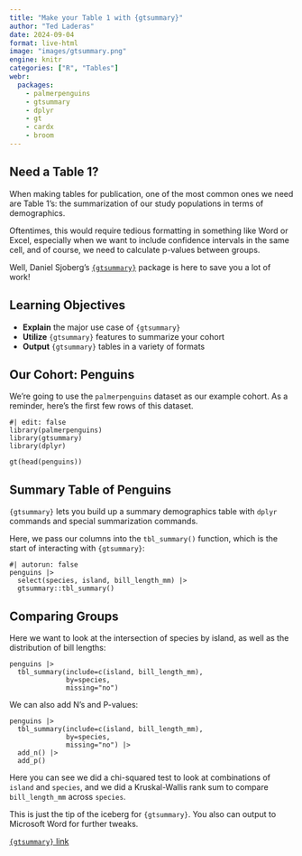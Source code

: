 ```yaml
---
title: "Make your Table 1 with {gtsummary}"
author: "Ted Laderas"
date: 2024-09-04
format: live-html
image: "images/gtsummary.png"
engine: knitr
categories: ["R", "Tables"]
webr:
  packages:
    - palmerpenguins
    - gtsummary
    - dplyr
    - gt
    - cardx
    - broom
---
```


## Need a Table 1?

When making tables for publication, one of the most common ones we need are Table 1's: the summarization of our study populations in terms of demographics.

Oftentimes, this would require tedious formatting in something like Word or Excel, especially when we want to include confidence intervals in the same cell, and of course, we need to calculate p-values between groups.

Well, Daniel Sjoberg's [`{gtsummary}`](https://www.danieldsjoberg.com/gtsummary/) package is here to save you a lot of work!

## Learning Objectives

- **Explain** the major use case of `{gtsummary}`
- **Utilize** `{gtsummary}` features to summarize your cohort
- **Output** `{gtsummary}` tables in a variety of formats

## Our Cohort: Penguins

We're going to use the `palmerpenguins` dataset as our example cohort. As a reminder, here's the first few rows of this dataset.

```webr
#| edit: false
library(palmerpenguins)
library(gtsummary)
library(dplyr)

gt(head(penguins))
```

## Summary Table of Penguins

`{gtsummary}` lets you build up a summary demographics table with `dplyr` commands and special summarization commands. 

Here, we pass our columns into the `tbl_summary()` function, which is the start of interacting with `{gtsummary}`:

```webr
#| autorun: false
penguins |>
  select(species, island, bill_length_mm) |>
  gtsummary::tbl_summary()
```

## Comparing Groups

Here we want to look at the intersection of species by island, as well as the distribution of bill lengths:

```webr
penguins |>
  tbl_summary(include=c(island, bill_length_mm),
              by=species,
              missing="no")

```

We can also add N's and P-values:

```webr
penguins |>
  tbl_summary(include=c(island, bill_length_mm),
              by=species,
              missing="no") |>
  add_n() |>
  add_p()

```

Here you can see we did a chi-squared test to look at combinations of `island` and `species`, and we did a Kruskal-Wallis rank sum to compare `bill_length_mm` across `species`.

This is just the tip of the iceberg for `{gtsummary}`. You also can output to Microsoft Word for further tweaks. 

[`{gtsummary}` link](https://www.danieldsjoberg.com/gtsummary/)


